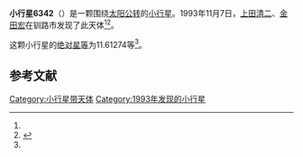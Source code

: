 {{Infobox planet
| bgcolour = #FFFFC0
| name = 6342
| symbol = 
| image = 
| caption = 
| discovery = yes
| discovery_ref = 
| discoverer = [[上田清二|上田清二]]、[[金田宏|金田宏]]
| discovery_site = [[钏路市|钏路市]] 
| discovered = 1993年11月7日
| designations = yes
| mp_name = 
| named_after = 
| alt_names = 1993 VG/ 1976 JO6 / 1988 WK / 1990 DG4
| mp_category = [[主带小行星|主带小行星]]
| orbit_ref = <ref name="a">[http://ssd.jpl.nasa.gov/sbdb.cgi?sstr=6342 6342] {{Wayback|url=http://ssd.jpl.nasa.gov/sbdb.cgi?sstr=6342 |date=20110610033854 }}，小行星數據庫瀏覽器（JPL Small-Body Database Browser）－[[美国国家航空航天局|美国国家航空航天局]]喷气推进实验室</ref>
| epoch = 2456400.5 (2013年4月18日更新)
| aphelion = {{convert|2.9736641|AU|km|3|abbr=on|lk=out}}
| perihelion = {{convert|2.8543529|AU|km|3|abbr=on}}
| semimajor = {{convert|2.9140085|AU|km|3|abbr=on}}
| eccentricity = 0.020472
| period = 1816.915208 [[日|日]]<br />4.97[[儒略年|儒略年]]
| avg_speed = 
| inclination = 2.65717
| asc_node = 42.82368
| mean_anomaly = 
| arg_peri = 11.61274
| satellites = 
| physical_characteristics = yes
| dimensions = 
| mass = 
| density = 
| surface_grav = 
| escape_velocity = 
| sidereal_day = 
| axial_tilt = 
| pole_ecliptic_lat = 
| pole_ecliptic_lon = 
| albedo = 
| temperatures= 
| temp_name1 = 
| mean_temp_1 = 
| max_temp_1 = 
| temp_name2 = 
| max_temp_2 = 
| spectral_type = 
| abs_magnitude = 11.61274
}}

'''小行星6342'''（{{lang-en|6342}}）是一颗围绕[[太阳|太阳]][[公转|公转]]的[[小行星|小行星]]。1993年11月7日，[[上田清二|上田清二]]、[[金田宏|金田宏]]在钏路市发现了此天体<ref name="a" /><ref>{{cite news|title=小行星列表|url=http://cfa-www.harvard.edu/iau/lists/NumberedMPs.txt|accessdate=2013-07-08|newspaper=哈佛大学|archive-date=2008-05-17|archive-url=https://web.archive.org/web/20080517010638/http://cfa-www.harvard.edu/iau/lists/NumberedMPs.txt|dead-url=no}}</ref>。

这颗小行星的[[绝对星等|绝对星等]]为11.61274等<ref name="a" />。

==参考文献==
{{reflist}}
{{Minor Planet Number|[[小行星6341|小行星6341]]|[[小行星6343|小行星6343]]}}

{{小天体}}

[[Category:小行星带天体|Category:小行星带天体]]
[[Category:1993年发现的小行星|Category:1993年发现的小行星]]

{{asteroid-stub}}